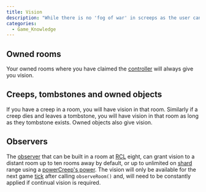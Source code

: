 ```yaml
---
title: Vision
description: "While there is no 'fog of war' in screeps as the user can see all rooms at all times using the client/browser, your code can not. Having vision on a room means that the room shows up in your Game.rooms and subsequently allows access to (but not necessarily control of) the room object and objects in the room. If you do not have vision in a room, trying to use or get objects in that room will fail. There are several ways of getting vision in a room."
categories:
  - Game_Knowledge
---
```


## Owned rooms

Your owned rooms where you have claimed the [controller](/StructureController) will always give you vision.

## Creeps, tombstones and owned objects

If you have a creep in a room, you will have vision in that room. Similarly if a creep dies and leaves a tombstone, you will have vision in that room as long as they tombstone exists. Owned objects also give vision.

## Observers

The [observer](https://docs.screeps.com/api/#StructureObserver) that can be built in a room at [RCL](/Room_Control_Level) eight, can grant vision to a distant room up to ten rooms away by default, or up to unlimited on [shard](/Shard) range using a [powerCreep's power](/Power#Power_Observer). The vision will only be available for the next game [tick](/Tick) after calling `observeRoom()` and, will need to be constantly applied if continual vision is required.
